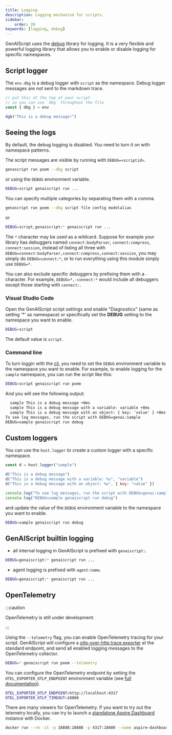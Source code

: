 ```yaml
---
title: Logging
description: Logging mechanism for scripts.
sidebar:
    order: 20
keywords: [logging, debug]
---
```


GenAIScript uses the [debug](https://www.npmjs.com/package/debug) library for logging.
It is a very flexible and powerful logging library that allows you to enable or disable logging for specific namespaces.

## Script logger

The `env.dbg` is a debug logger with `script` as the namespace.
Debug logger messages are _not_ sent to the markdown trace.

```js title="poem.genai.mjs"
// put this at the top of your script
// so you can use `dbg` throughout the file
const { dbg } = env

dgb("This is a debug message!")
```

## Seeing the logs

By default, the debug logging is disabled. You need to turn it on with namespace patterns.

The script messages are visible by running with `DEBUG=<scriptid>`.

```sh "--dbg script"
genascript run poem --dbg script
```

or using the `DEBUG` environment variable.

```sh
DEBUG=script genaiscript run ...
```

You can specify multiple categories by separating them with a comma.

```sh "--dbg script"
genascript run poem --dbg script file config modelalias
```

or

```sh
DEBUG=script,genaiscript:* genaiscript run ...
```

The `*` character may be used as a wildcard. Suppose for example your library has debuggers named `connect:bodyParser`,
`connect:compress`, `connect:session`, instead of listing all three with
`DEBUG=connect:bodyParser,connect:compress,connect:session`, you may simply do `DEBUG=connect:*`,
or to run everything using this module simply use `DEBUG=*`.

You can also exclude specific debuggers by prefixing them with a `-` character.
For example, `DEBUG=*,-connect:*` would include all debuggers except those starting with `connect:`.

### Visual Studio Code

Open the GenAIScript script settings and enable "Diagnostics" (same as setting '\*' as namespace)
or specifically set the **DEBUG** setting to the namespace you want to enable.

```sh
DEBUG=script
```

The default value is `script`.

### Command line

To turn loggin with the [cli](/genaiscript/reference/cli),
you need to set the `DEBUG` environment variable to the namespace you want to enable.
For example, to enable logging for the `sample` namespace, you can run the script like this:

```bash
DEBUG=script genaiscript run poem
```

And you will see the following output:

```txt
  sample This is a debug message +0ms
  sample This is a debug message with a variable: variable +0ms
  sample This is a debug message with an object: { key: 'value' } +0ms
To see log messages, run the script with DEBUG=genai:sample
DEBUG=sample genaiscript run debug
```

## Custom loggers

You can use the `host.logger` to create a custom logger with a specific namespace.

```js 'host.logger("sample")'
const d = host.logger("sample")

d("This is a debug message")
d("This is a debug message with a variable: %s", "variable")
d("This is a debug message with an object: %o", { key: "value" })

console.log("To see log messages, run the script with DEBUG=genai:sample")
console.log("DEBUG=sample genaiscript run debug")
```

and update the value of the `DEBUG` environment variable to the namespace you want to enable.

```sh
DEBUG=sample genaiscript run debug
```

## GenAIScript builtin logging

- all internal logging in GenAIScript is prefixed with `genaiscript:`.

```sh
DEBUG=genaiscript:* genaiscript run ...
```

- agent logging is prefixed with `agent:name`.

```sh
DEBUG=genaiscript:* genaiscript run ...
```

## OpenTelemetry

:::caution

OpenTelemetry is still under development.

:::

Using the `--telemetry` flag, you can enable OpenTelemetry tracing for your script.
GenAIScript will configure a [otlp-over-http trace exporter](https://www.npmjs.com/package/@opentelemetry/exporter-trace-otlp-http) at the standard endpoint,
and send all enabled logging messages to the OpenTelemetry collector.

```sh "--telemetry"
DEBUG=* genaiscript run poem --telemetry
```

You can configure the OpenTelemetry endpoint by setting the `OTEL_EXPORTER_OTLP_ENDPOINT` environment variable
(see [full documentation](https://www.npmjs.com/package/@opentelemetry/exporter-logs-otlp-http)).

```sh title=".env"
OTEL_EXPORTER_OTLP_ENDPOINT=http://localhost:4317
OTEL_EXPORTER_OTLP_TIMEOUT=10000
```

There are many viewers for OpenTelemetry.
If you want to try out the telemetry locally, you can try to launch a [standalone Aspire Dashboard](https://learn.microsoft.com/en-us/dotnet/aspire/fundamentals/dashboard/standalone?tabs=bash) instance with Docker.

```sh wrap
docker run --rm -it -p 18888:18888 -p 4317:18889 --name aspire-dashboard mcr.microsoft.com/dotnet/aspire-dashboard:latest
```
